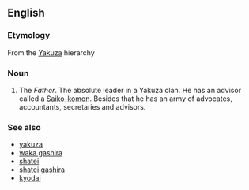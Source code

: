 ==English==

===Etymology===
From the {{etyl|ja|en}} [[Yakuza]] hierarchy

===Noun===
{{en-noun|pl=oyabuns|pl2=oyabun}}

# The ''Father''. The absolute leader in a Yakuza clan. He has an advisor called a [[Saiko-komon]]. Besides that he has an army of advocates, accountants, secretaries and advisors.

===See also===
* [[yakuza]]
* [[waka gashira]]
* [[shatei]]
* [[shatei gashira]]
* [[kyodai]]